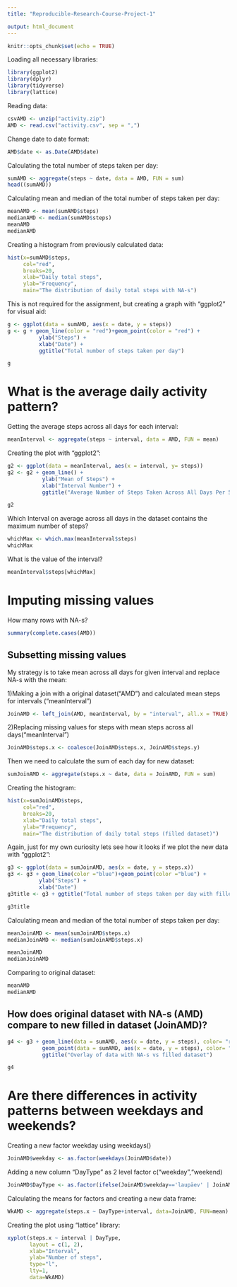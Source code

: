```yaml
---
title: "Reproducible-Research-Course-Project-1"

output: html_document
---
```


```r
knitr::opts_chunk$set(echo = TRUE)
```

Loading all necessary libraries:
```r
library(ggplot2)
library(dplyr)
library(tidyverse)
library(lattice)
```

Reading data:
```r
csvAMD <- unzip("activity.zip")
AMD <- read.csv("activity.csv", sep = ",")
```

Change date to date format:
```r
AMD$date <- as.Date(AMD$date)
```

Calculating the total number of steps taken per day:
```r
sumAMD <- aggregate(steps ~ date, data = AMD, FUN = sum)
head((sumAMD))
```

Calculating mean and median of the total number of steps taken per day:
```r
meanAMD <- mean(sumAMD$steps)
medianAMD <- median(sumAMD$steps)
meanAMD
medianAMD

```

Creating a histogram from previously calculated data:
```r
hist(x=sumAMD$steps,
     col="red",
     breaks=20,
     xlab="Daily total steps",
     ylab="Frequency",
     main="The distribution of daily total steps with NA-s")
````

This is not required for the assignment, but creating a graph with "ggplot2" for visual aid:
```r
g <- ggplot(data = sumAMD, aes(x = date, y = steps))
g <- g + geom_line(color = "red")+geom_point(color = "red") +
          ylab("Steps") +
          xlab("Date") +
          ggtitle("Total number of steps taken per day")
```

```r
g
```

# What is the average daily activity pattern?
Getting the average steps across all days for each interval:
```r
meanInterval <- aggregate(steps ~ interval, data = AMD, FUN = mean)
```

Creating the plot with "ggplot2":
```r
g2 <- ggplot(data = meanInterval, aes(x = interval, y= steps))
g2 <- g2 + geom_line() +
           ylab("Mean of Steps") +
           xlab("Interval Number") +
           ggtitle("Average Number of Steps Taken Across All Days Per 5 Minute Intervals")
```

```r
g2
```


Which Interval on average across all days in the dataset contains the maximum number of steps?
```r
whichMax <- which.max(meanInterval$steps)
whichMax
```

What is the value of the interval?
```r
meanInterval$steps[whichMax]
```

# Imputing missing values
How many rows with NA-s?
```r
summary(complete.cases(AMD))
```
## Subsetting missing values
My strategy is to take mean across all days for given interval and replace NA-s with the mean:

1)Making a join with a original dataset("AMD") and calculated mean steps for intervals ("meanInterval")
```r
JoinAMD <- left_join(AMD, meanInterval, by = "interval", all.x = TRUE)
```
2)Replacing missing values for steps with mean steps across all days("meanInterval")
```r
JoinAMD$steps.x <- coalesce(JoinAMD$steps.x, JoinAMD$steps.y)
```

Then we need to calculate the sum of each day for new dataset:
```r
sumJoinAMD <- aggregate(steps.x ~ date, data = JoinAMD, FUN = sum)
```

Creating the histogram:
```r
hist(x=sumJoinAMD$steps,
     col="red",
     breaks=20,
     xlab="Daily total steps",
     ylab="Frequency",
     main="The distribution of daily total steps (filled dataset)")
```

Again, just for my own curiosity lets see how it looks if we plot the new data with "ggplot2":
```r
g3 <- ggplot(data = sumJoinAMD, aes(x = date, y = steps.x))
g3 <- g3 + geom_line(color ="blue")+geom_point(color ="blue") +
          ylab("Steps") +
          xlab("Date") 
g3title <- g3 + ggtitle("Total number of steps taken per day with filled in data")
```

```r
g3title
```

Calculating mean and median of the total number of steps taken per day:
```r
meanJoinAMD <- mean(sumJoinAMD$steps.x)
medianJoinAMD <- median(sumJoinAMD$steps.x)

meanJoinAMD
medianJoinAMD
```

Comparing to original dataset:
```r
meanAMD
medianAMD
```


## How does original dataset with NA-s (AMD) compare to new filled in dataset (JoinAMD)?
``` r
g4 <- g3 + geom_line(data = sumAMD, aes(x = date, y = steps), color= "red") +
           geom_point(data = sumAMD, aes(x = date, y = steps), color= "red") +
           ggtitle("Overlay of data with NA-s vs filled dataset")
```

```r
g4
```

# Are there differences in activity patterns between weekdays and weekends?
Creating a new factor weekday using weekdays()
```r
JoinAMD$weekday <- as.factor(weekdays(JoinAMD$date))
```
Adding a new column "DayType" as 2 level factor c("weekday","weekend)
```r
JoinAMD$DayType <- as.factor(ifelse(JoinAMD$weekday=='laupäev' | JoinAMD$weekday=='pühapäev', 'weekend','weekday'))
```

Calculating the means for factors and creating a new data frame:
```r
WkAMD <- aggregate(steps.x ~ DayType+interval, data=JoinAMD, FUN=mean)
```

Creating the plot using "lattice" library:

```r
xyplot(steps.x ~ interval | DayType,
       layout = c(1, 2),
       xlab="Interval",
       ylab="Number of steps",
       type="l",
       lty=1,
       data=WkAMD)
```


